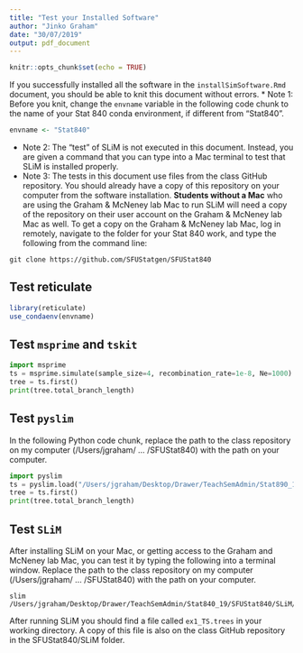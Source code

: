 ```yaml
---
title: "Test your Installed Software"
author: "Jinko Graham"
date: "30/07/2019"
output: pdf_document
---
```


```r
knitr::opts_chunk$set(echo = TRUE)
```


If you successfully installed all the software 
in the `installSimSoftware.Rmd` document, you 
should be able to knit this document without 
errors. 
* Note 1: Before you knit, change the `envname`
variable in the following code chunk to the 
name of your Stat 840 conda environment, 
if different from "Stat840".
```r
envname <- "Stat840"
```
* Note 2: The "test" of SLiM is not executed
in this document. Instead, you are given 
a command that you can type into a Mac
terminal to test that SLiM is 
installed properly.
* Note 3: The tests in this document use files from the class GitHub
repository. You should already have a copy of this repository
on your computer from the software installation. 
**Students without a Mac** who are
using the Graham & McNeney lab Mac to run SLiM will need a
copy of the repository on their user account on the Graham & McNeney 
lab Mac as well.
To get a copy on the Graham & McNeney lab Mac, log in
remotely, navigate to the folder for your Stat 840 work,
and type the following from the command line:

```
git clone https://github.com/SFUStatgen/SFUStat840
```





## Test reticulate

```r
library(reticulate)
use_condaenv(envname)
```

## Test `msprime` and `tskit`

```python
import msprime
ts = msprime.simulate(sample_size=4, recombination_rate=1e-8, Ne=1000)
tree = ts.first()
print(tree.total_branch_length)
```


## Test `pyslim`

In the following Python code chunk, replace the path to the 
class repository on my computer (/Users/jgraham/ ... /SFUStat840) 
with the path on your computer.

```python
import pyslim
ts = pyslim.load("/Users/jgraham/Desktop/Drawer/TeachSemAdmin/Stat890_19/SFUStat840/SLiM/ex1_TS.trees")
tree = ts.first()
print(tree.total_branch_length)
```


## Test `SLiM`

After installing SLiM on your Mac, or getting access to the Graham and 
McNeney lab Mac, you
can test it by typing the following into a
terminal window.
Replace the path to the 
class repository on my computer (/Users/jgraham/ ... /SFUStat840) 
with the path on your computer.

```
slim /Users/jgraham/Desktop/Drawer/TeachSemAdmin/Stat840_19/SFUStat840/SLiM/HallerExample.txt
```

After running SLiM you should find a file called `ex1_TS.trees` in your working directory. A copy of this file is also on the class GitHub repository
in the SFUStat840/SLiM folder.
